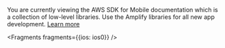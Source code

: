 <Callout warning>

You are currently viewing the AWS SDK for Mobile documentation which is a collection of low-level libraries. Use the Amplify libraries for all new app development. [Learn more](/lib)


<Fragments fragments={{ios: ios0}} />

</Callout>
